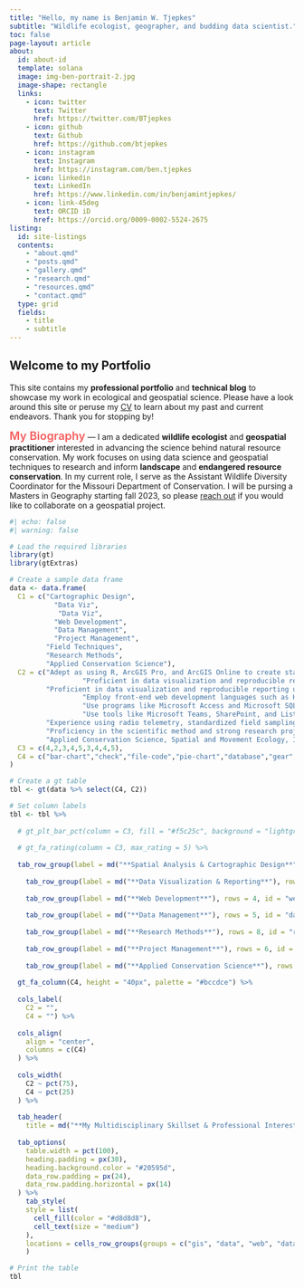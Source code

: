---
title: "Hello, my name is Benjamin W. Tjepkes"
subtitle: "Wildlife ecologist, geographer, and budding data scientist."
toc: false
page-layout: article
about:
  id: about-id
  template: solana
  image: img-ben-portrait-2.jpg
  image-shape: rectangle
  links:
    - icon: twitter
      text: Twitter
      href: https://twitter.com/BTjepkes
    - icon: github
      text: Github
      href: https://github.com/btjepkes
    - icon: instagram
      text: Instagram
      href: https://instagram.com/ben.tjepkes
    - icon: linkedin
      text: LinkedIn
      href: https://www.linkedin.com/in/benjamintjepkes/
    - icon: link-45deg
      text: ORCID iD
      href: https://orcid.org/0009-0002-5524-2675
listing:
  id: site-listings
  contents:
    - "about.qmd"    
    - "posts.qmd"
    - "gallery.qmd"
    - "research.qmd"
    - "resources.qmd" 
    - "contact.qmd"  
  type: grid
  fields: 
    - title
    - subtitle
---

## Welcome to my Portfolio

This site contains my **professional portfolio** and **technical blog** to showcase my work in ecological and geospatial science. Please have a look around this site or peruse my [CV](about.qmd) to learn about my past and current endeavors. Thank you for stopping by!


::: {#about-id}

<span style="color: #f55c5c; font-size: 20px; font-weight: 600;">My Biography</span> --- I am a dedicated **wildlife ecologist** and **geospatial practitioner** interested in advancing the science behind natural resource conservation. My work focuses on using data science and geospatial techniques to research and inform **landscape** and **endangered resource conservation**. In my current role, I serve as the Assistant Wildlife Diversity Coordinator for the Missouri Department of Conservation. I will be pursing a Masters in Geography starting fall 2023, so please [reach out](contact.qmd) if you would like to collaborate on a geospatial project.

:::


::: {#site-listings}

:::

```{r}
#| echo: false
#| warning: false

# Load the required libraries
library(gt)
library(gtExtras)

# Create a sample data frame
data <- data.frame(
  C1 = c("Cartographic Design",
           "Data Viz",
            "Data Viz",
           "Web Development",
           "Data Management",
           "Project Management",
         "Field Techniques",
         "Research Methods",
         "Applied Conservation Science"),
  C2 = c("Adept as using R, ArcGIS Pro, and ArcGIS Online to create static and dynamic maps and mapping applications.",
                  "Proficient in data visualization and reproducible reporting using Quarto, R Markdown, and Jupyter Notebooks.",
         "Proficient in data visualization and reproducible reporting using Quarto, R Markdown, and Jupyter Notebooks.",
                  "Employ front-end web development languages such as HTML and CSS to design functional and beautiful websites.",
                  "Use programs like Microsoft Access and Microsoft SQL Server to manipulate and maintain high-quality data in relational databases.",
                  "Use tools like Microsoft Teams, SharePoint, and Lists to manage complex projects and collaborate with team members efficiently.",
         "Experience using radio telemetry, standardized field sampling, and wildlife capture and marking techniques to perofrm well in the field.",
         "Proficiency in the scientific method and strong research project development skills, enabling me to undertake investigations with a methodical and precise approach.",
         "Applied Conservation Science, Spatial and Movement Ecology, Imperiled Species Conservation, and Landscape Connectivity & Planning"),
  C3 = c(4,2,3,4,5,3,4,4,5),
  C4 = c("bar-chart","check","file-code","pie-chart","database","gear","paw","microscope", "binoculars")
)

# Create a gt table
tbl <- gt(data %>% select(C4, C2))

# Set column labels
tbl <- tbl %>%
  
  # gt_plt_bar_pct(column = C3, fill = "#f5c25c", background = "lightgray") %>% 
  
  # gt_fa_rating(column = C3, max_rating = 5) %>% 
  
  tab_row_group(label = md("**Spatial Analysis & Cartographic Design**"), rows = 1, id = "gis") %>% 
  
    tab_row_group(label = md("**Data Visualization & Reporting**"), rows = 2:3, id = "data") %>% 
  
    tab_row_group(label = md("**Web Development**"), rows = 4, id = "web") %>% 
  
    tab_row_group(label = md("**Data Management**"), rows = 5, id = "data-mgmnt") %>% 
  
    tab_row_group(label = md("**Research Methods**"), rows = 8, id = "research") %>% 
  
    tab_row_group(label = md("**Project Management**"), rows = 6, id = "project") %>% 
  
    tab_row_group(label = md("**Applied Conservation Science**"), rows = c(7,9), id = "conservation") %>% 
  
  gt_fa_column(C4, height = "40px", palette = "#bccdce") %>% 
  
  cols_label(
    C2 = "",
    C4 = "") %>% 
  
  cols_align(
    align = "center",
    columns = c(C4)
  ) %>% 
  
  cols_width(
    C2 ~ pct(75),
    C4 ~ pct(25)
  ) %>% 
  
  tab_header(
    title = md("**My Multidisciplinary Skillset & Professional Interests**")) %>% 
  
  tab_options(
    table.width = pct(100),
    heading.padding = px(30),
    heading.background.color = "#20595d",
    data_row.padding = px(24),
    data_row.padding.horizontal = px(14)
  ) %>% 
    tab_style(
    style = list(
      cell_fill(color = "#d8d8d8"),
      cell_text(size = "medium")
    ),
    locations = cells_row_groups(groups = c("gis", "data", "web", "data-mgmnt", "research", "project", "conservation"))
    )

# Print the table
tbl

```


